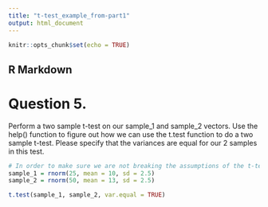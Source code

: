 ```yaml
---
title: "t-test_example_from-part1"
output: html_document
---
```


```r
knitr::opts_chunk$set(echo = TRUE)
```

## R Markdown

# Question 5.
Perform a two sample t-test on our sample_1 and sample_2 vectors. Use the help() function to figure out how we can use the t.test function to do a two sample t-test. Please specify that the variances are equal for our 2 samples in this test. 

```r
# In order to make sure we are not breaking the assumptions of the t-test, I am going to quickly make a couple of samples for us. 
sample_1 = rnorm(25, mean = 10, sd = 2.5)
sample_2 = rnorm(50, mean = 13, sd = 2.5)

t.test(sample_1, sample_2, var.equal = TRUE)

```


